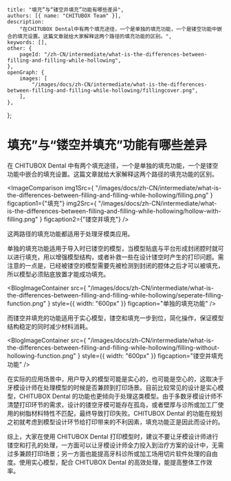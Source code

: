 	title: "填充”与“镂空并填充”功能有哪些差异",
	authors: [{ name: "CHITUBOX Team" }],
	description:
		"在CHITUBOX Dental中有两个填充途径，一个是单独的填充功能，一个是镂空功能中嵌合的填充设置。这篇文章就给大家解释这两个路径的填充功能的区别。",
	keywords: [],
	other: {
		pageId: "/zh-CN/intermediate/what-is-the-differences-between-filling-and-filling-while-hollowing",
	},
	openGraph: {
		images: [
			"/images/docs/zh-CN/intermediate/what-is-the-differences-between-filling-and-filling-while-hollowing/fillingcover.png",
		],
	},
};

# 填充”与“镂空并填充”功能有哪些差异

在 CHITUBOX Dental 中有两个填充途径，一个是单独的填充功能，一个是镂空功能中嵌合的填充设置。这篇文章就给大家解释这两个路径的填充功能的区别。
<br/>


<ImageComparison
	img1Src={
		"/images/docs/zh-CN/intermediate/what-is-the-differences-between-filling-and-filling-while-hollowing/filling.png"
	}
	figcaption1={"填充"}
	img2Src={
		"/images/docs/zh-CN/intermediate/what-is-the-differences-between-filling-and-filling-while-hollowing/hollow-with-filling.png"
	}
	figcaption2={"镂空并填充"}
/>


这两路径的填充功能都适用于处理牙模类应用。

单独的填充功能适用于导入时已镂空的模型，当模型贴底与平台形成封闭腔时就可以进行填充，用以增强模型结构，或者补救一些在设计镂空时产生的打印问题。需注意的一点是，已经被镂空的模型需要先被检测到封闭的腔体之后才可以被填充，所以模型必须贴底放置才能成功填充。

<BlogImageContainer
	src={
		"/images/docs/zh-CN/intermediate/what-is-the-differences-between-filling-and-filling-while-hollowing/seperate-filling-function.png"
	}
	style={{ width: "600px" }}
	figcaption="单独的填充功能"
/>

而镂空并填充的功能适用于实心模型，镂空和填充一步到位，简化操作，保证模型结构稳定的同时减少材料消耗。

<BlogImageContainer
	src={
		"/images/docs/zh-CN/intermediate/what-is-the-differences-between-filling-and-filling-while-hollowing/filling-without-hollowing-function.png"
	}
	style={{ width: "600px" }}
	figcaption="镂空并填充功能"
/>

在实际的应用场景中，用户导入的模型可能是实心的，也可能是空心的，这取决于牙模设计师在处理模型的时候是否兼顾到打印场景。目前比较常见的设计是实心模型，CHITUBOX Dental 的功能也更倾向于处理这类模型。由于多数牙模设计师不清楚打印环节的需求，设计的镂空牙模可能存在孤岛，或者壁厚与诊所或加工厂使用的树脂材料特性不匹配，最终导致打印失败。CHITUBOX Dental 的功能在规划之初就考虑到模型设计环节给打印带来的不利因素，填充功能正是因此而设计的。

综上，大家在使用 CHITUBOX Dental 打印模型时，建议不要让牙模设计师进行镂空和打孔的处理，一方面可以让牙模设计师全力投入到治疗方案的设计中，无需过多兼顾打印场景；另一方面也能提高牙科诊所或加工场用切片软件处理的自由度。使用实心模型，配合 CHITUBOX Dental 的高效处理，能提高整体工作效率。

